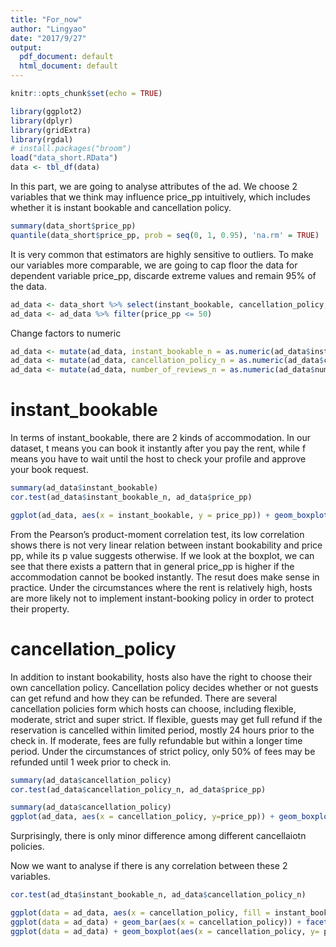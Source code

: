 ```yaml
---
title: "For_now"
author: "Lingyao"
date: "2017/9/27"
output:
  pdf_document: default
  html_document: default
---
```


```r
knitr::opts_chunk$set(echo = TRUE)
```


```r
library(ggplot2)
library(dplyr)
library(gridExtra)
library(rgdal)
# install.packages("broom")
load("data_short.RData")
data <- tbl_df(data)
```

In this part, we are going to analyse attributes of the ad. We choose 2 variables that we think may influence price_pp intuitively, which includes whether it is instant bookable and cancellation policy. 

```r
summary(data_short$price_pp)
quantile(data_short$price_pp, prob = seq(0, 1, 0.95), 'na.rm' = TRUE)
```

It is very common that estimators are highly sensitive to outliers. To make our variables more comparable, we are going to cap floor the data for dependent variable price_pp, discarde extreme values and remain 95% of the data. 

```r
ad_data <- data_short %>% select(instant_bookable, cancellation_policy, number_of_reviews, price_pp)
ad_data <- ad_data %>% filter(price_pp <= 50)
```

Change factors to numeric
```r
ad_data <- mutate(ad_data, instant_bookable_n = as.numeric(ad_data$instant_bookable))
ad_data <- mutate(ad_data, cancellation_policy_n = as.numeric(ad_data$cancellation_policy))
ad_data <- mutate(ad_data, number_of_reviews_n = as.numeric(ad_data$number_of_reviews))
```

# instant_bookable

In terms of instant_bookable, there are 2 kinds of accommodation. In our dataset, t means you can book it instantly after you pay the rent, while f means you have to wait until the host to check your profile and approve your book request. 

```r
summary(ad_data$instant_bookable)
cor.test(ad_data$instant_bookable_n, ad_data$price_pp)
```

```r
ggplot(ad_data, aes(x = instant_bookable, y = price_pp)) + geom_boxplot()
```

From the Pearson's product-moment correlation test, its low correlation shows there is not very linear relation between instant bookability and price pp, while its p value suggests otherwise. If we look at the boxplot, we can see that there exists a pattern that in general price_pp is higher if the accommodation cannot be booked instantly. The resut does make sense in practice. Under the circumstances where the rent is relatively high, hosts are more likely not to implement instant-booking policy in order to protect their property.

# cancellation_policy

In addition to instant bookability, hosts also have the right to choose their own cancellation policy. Cancellation policy decides whether or not guests can get refund and how they can be refunded. There are several cancellation policies form which hosts can choose, including flexible, moderate, strict and super strict. If flexible, guests may get full refund if the reservation is cancelled within limited period, mostly 24 hours prior to the check in. If moderate, fees are fully refundable but within a longer time period. Under the circumstances of strict policy, only 50% of fees may be refunded until 1 week prior to check in. 

```r
summary(ad_data$cancellation_policy)
cor.test(ad_data$cancellation_policy_n, ad_data$price_pp)
```

```r
summary(ad_data$cancellation_policy)
ggplot(ad_data, aes(x = cancellation_policy, y=price_pp)) + geom_boxplot()
```
Surprisingly, there is only minor difference among different cancellaiotn policies.

Now we want to analyse if there is any correlation between these 2 variables.

```r
cor.test(ad_dta$instant_bookable_n, ad_data$cancellation_policy_n)
```

```r
ggplot(data = ad_data, aes(x = cancellation_policy, fill = instant_bookable)) + geom_bar(position = "fill")
ggplot(data = ad_data) + geom_bar(aes(x = cancellation_policy)) + facet_wrap(~instant_bookable)
ggplot(data = ad_data) + geom_boxplot(aes(x = cancellation_policy, y= price_pp)) + facet_wrap(~instant_bookable)
```

